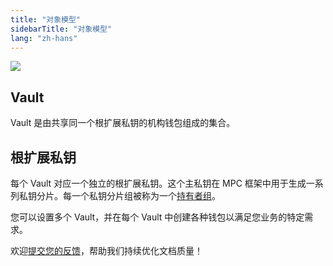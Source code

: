 ```yaml
---
title: "对象模型"
sidebarTitle: "对象模型"
lang: "zh-hans"
---
```

<img src="/cn/images/mpc-wallet/OCW.svg"/>

## Vault
Vault 是由共享同一个根扩展私钥的机构钱包组成的集合。

## 根扩展私钥
每个 Vault 对应一个独立的根扩展私钥。这个主私钥在 MPC 框架中用于生成一系列私钥分片。每一个私钥分片组被称为一个[持有者组](/cn/portal/mpc-wallets/ocw/create-key-share-groups)。

您可以设置多个 Vault，并在每个 Vault 中创建各种钱包以满足您业务的特定需求。

<Tip>欢迎[提交您的反馈](https://forms.zohopublic.com/cobo/form/DocumentFeedbackForm/formperma/QvLOhxJv1_JMsJ-1dleZ8Itb_7rzN-LtgvsDdxosoVI?referrername=manuals)，帮助我们持续优化文档质量！</Tip>
